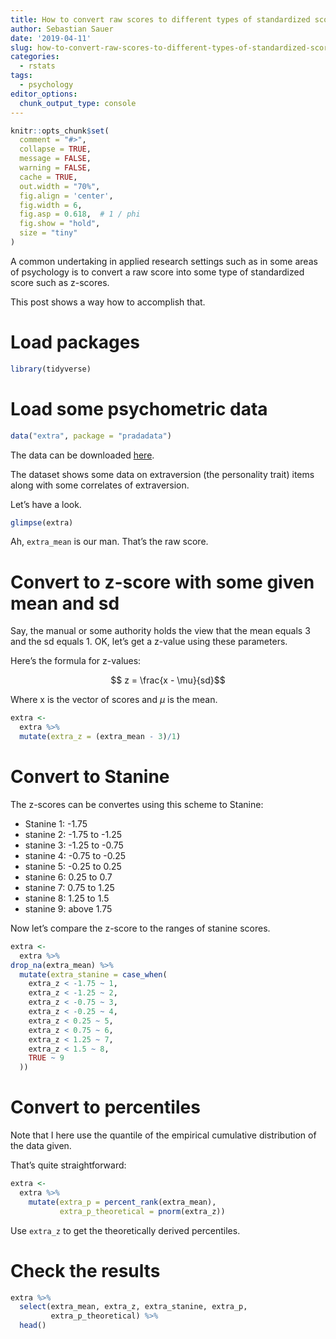 ```yaml
---
title: How to convert raw scores to different types of standardized scores
author: Sebastian Sauer
date: '2019-04-11'
slug: how-to-convert-raw-scores-to-different-types-of-standardized-scores
categories:
  - rstats
tags:
  - psychology
editor_options: 
  chunk_output_type: console
---
```




```r
knitr::opts_chunk$set(
  comment = "#>",
  collapse = TRUE,
  message = FALSE,
  warning = FALSE,
  cache = TRUE,
  out.width = "70%",
  fig.align = 'center',
  fig.width = 6,
  fig.asp = 0.618,  # 1 / phi
  fig.show = "hold",
  size = "tiny"
)
```


A common undertaking in applied research settings such as in some areas of psychology is to convert a raw score into some type of standardized score such as z-scores.

This post shows a way how to accomplish that.


# Load packages

```r
library(tidyverse)
```


# Load some psychometric data


```r
data("extra", package = "pradadata")
```


The data can be downloaded [here](https://github.com/sebastiansauer/pradadata).

The dataset shows some data on extraversion (the personality trait) items along with some correlates of extraversion.

Let's have a look.

```r
glimpse(extra)
```


Ah, `extra_mean` is our man. That's the raw score. 

# Convert to z-score with some given mean and sd

Say, the manual or some authority holds the view that the mean equals 3 and the sd equals 1. OK, let's get a z-value using these parameters.

Here's the formula for z-values:


$$ z = \frac{x - \mu}{sd}$$

Where x is the vector of scores and $\mu$ is the mean.

```r
extra <-
  extra %>% 
  mutate(extra_z = (extra_mean - 3)/1)
```


# Convert to Stanine

The z-scores can be convertes using this scheme to Stanine:

- Stanine 1: -1.75
- stanine 2:  -1.75 to -1.25 
- stanine 3:  -1.25 to -0.75
- stanine 4: -0.75 to -0.25
- stanine 5: -0.25 to 0.25
- stanine 6:  0.25 to 0.7
- stanine 7: 0.75 to 1.25
- stanine 8: 1.25 to 1.5
- stanine 9: above 1.75


Now let's compare the z-score to the ranges of stanine scores. 


```r
extra <-
  extra %>% 
drop_na(extra_mean) %>%
  mutate(extra_stanine = case_when(
    extra_z < -1.75 ~ 1,
    extra_z < -1.25 ~ 2,
    extra_z < -0.75 ~ 3,
    extra_z < -0.25 ~ 4,
    extra_z < 0.25 ~ 5,
    extra_z < 0.75 ~ 6,
    extra_z < 1.25 ~ 7,
    extra_z < 1.5 ~ 8,
    TRUE ~ 9
  ))
```


# Convert to percentiles


Note that I here use the quantile of the empirical cumulative distribution of the data given.

That's quite straightforward:

```r
extra <- 
  extra %>% 
    mutate(extra_p = percent_rank(extra_mean),
           extra_p_theoretical = pnorm(extra_z))
```

Use `extra_z` to get the theoretically derived percentiles.



# Check the results

```r
extra %>% 
  select(extra_mean, extra_z, extra_stanine, extra_p, 
         extra_p_theoretical) %>% 
  head()
```

